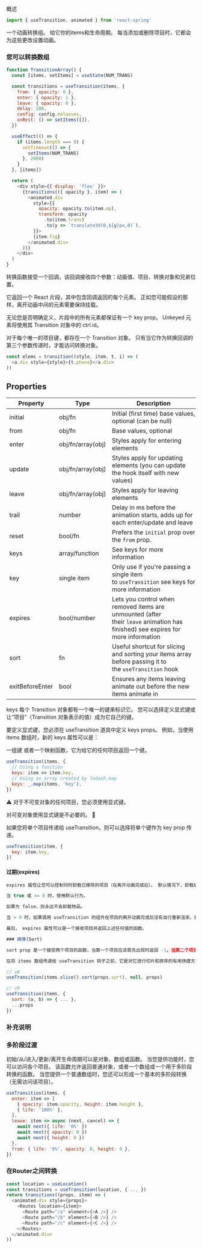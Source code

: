 概述

```JavaScript
import { useTransition, animated } from 'react-spring'
```


一个动画转换组。 给它你的items和生命周期。 每当添加或删除项目时，它都会为这些更改设置动画。

### 您可以转换数组

```JavaScript
function TransitionArray() {
  const [items, setItems] = useState(NUM_TRANS)

  const transitions = useTransition(items, {
    from: { opacity: 0 },
    enter: { opacity: 1 },
    leave: { opacity: 0 },
    delay: 200,
    config: config.molasses,
    onRest: () => setItems([]),
  })

  useEffect(() => {
    if (items.length === 0) {
      setTimeout(() => {
        setItems(NUM_TRANS)
      }, 2000)
    }
  }, [items])

  return (
    <div style={{ display: 'flex' }}>
      {transitions(({ opacity }, item) => (
        <animated.div
          style={{
            opacity: opacity.to(item.op),
            transform: opacity
              .to(item.trans)
              .to(y => `translate3d(0,${y}px,0)`),
          }}>
          {item.fig}
        </animated.div>
      ))}
    </div>
  )
}
```


转换函数接受一个回调，该回调接收四个参数：动画值、项目、转换对象和兄弟位置。

它返回一个 React 片段，其中包含回调返回的每个元素。 正如您可能假设的那样，离开动画中间的元素需要保持挂载。

无论您是否明确定义，片段中的所有元素都保证有一个 key prop。 Unkeyed 元素将使用其 Transition 对象中的 ctrl.id。

对于每个唯一的项目键，都存在一个 Transition 对象。 只有当它作为转换回调的第三个参数传递时，才能访问转换对象。

```JavaScript
const elems = transition((style, item, t, i) => (
  <a.div style={style}>{t.phase}</a.div>
))
```


## Properties

|Property|Type|Description|
|-|-|-|
|initial|obj/fn|Initial (first time) base values, optional (can be null)|
|from|obj/fn|Base values, optional|
|enter|obj/fn/array(obj)|Styles apply for entering elements|
|update|obj/fn/array(obj)|Styles apply for updating elements (you can update the hook itself with new values)|
|leave|obj/fn/array(obj)|Styles apply for leaving elements|
|trail|number|Delay in ms before the animation starts, adds up for each enter/update and leave|
|reset|bool/fn|Prefers the `initial` prop over the `from` prop.|
|keys|array/function|See keys for more information|
|key|single item|Only use if you're passing a single item to `useTransition` see keys for more information|
|expires|bool/number|Lets you control when removed items are unmounted (after their `leave` animation has finished) see expires for more information|
|sort|fn|Useful shortcut for slicing and sorting your items array before passing it to the `useTransition` hook|
|exitBeforeEnter|bool|Ensures any items leaving animate out before the new items animate in|

keys
每个 Transition 对象都有一个唯一的键来标识它。 您可以选择定义显式键或让“项目”（Transition 对象表示的值）成为它自己的键。

要定义显式键，您必须在 useTransition 道具中定义 keys props。 例如，当使用 items 数组时，新的 keys 属性可以是：

一组键
或者一个映射函数，它为给它的任何项目返回一个键。

```JavaScript
useTransition(items, {
  // Using a function
  keys: item => item.key,
  // Using an array created by lodash.map
  keys: _.map(items, 'key'),
})
```


⚠️ 对于不可变对象的任何项目，您必须使用显式键。

对可变对象使用显式键是不必要的。 🥳

如果您将单个项目传递给 useTransition，则可以选择将单个键作为 key prop 传递。

```JavaScript
useTransition(item, {
  key: item.key,
})

```


#### 过期(expires)
```JavaScript
expires 属性让您可以控制何时卸载已移除的项目（在离开动画完成后）。 默认情况下，卸载被推迟到下一次渲染或直到所有转换都停止。

当 true 或 <= 0 时，使用默认行为。

如果为 false，则永远不会卸载物品。

当 > 0 时，如果调用 useTransition 的组件在项目的离开动画完成后没有自行重新渲染，则在 setTimeout 调用中使用此 prop 来强制重新渲染。

最后， expires 属性可以是一个接收项目并返回上述任何值的函数。

### 排序(Sort)

sort prop 是一个接受两个项目的函数，当第一个项目应该首先出现时返回 -1，当第二个项目应该出现时返回 1。

在将 items 数组传递给 useTransition 钩子之前，它是对它进行切片和排序的有用快捷方式。
```
```JavaScript
// v8
useTransition(items.slice().sort(props.sort), null, props)

// v9
useTransition(items, {
  sort: (a, b) => { ... },
  ...props
})
```


### 补充说明


### 多阶段过渡


初始/从/进入/更新/离开生命周期可以是对象、数组或函数。 当您提供功能时，您可以访问各个项目。 该函数允许返回普通对象，或者一个数组或一个用于多阶段转换的函数。 当您提供一个普通数组时，您还可以形成一个基本的多阶段转换（无需访问该项目）。

```JavaScript
useTransition(items, {
  enter: item => [
    { opacity: item.opacity, height: item.height },
    { life: '100%' },
  ],
  leave: item => async (next, cancel) => {
    await next({ life: '0%' })
    await next({ opacity: 0 })
    await next({ height: 0 })
  },
  from: { life: '0%', opacity: 0, height: 0 },
})
```


### 在Router之间转换

```JavaScript
const location = useLocation()
const transitions = useTransition(location, { ... })
return transitions((props, item) => (
  <animated.div style={props}>
    <Routes location={item}>
      <Route path="/a" element={<A />} />
      <Route path="/b" element={<B />} />
      <Route path="/c" element={<C />} />
    </Routes>
  </animated.div>
))
```




